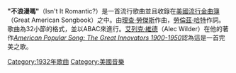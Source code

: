 '''"不浪漫嗎"'''（Isn't It Romantic?）是一首流行歌曲並且收錄在[[美國流行金曲簿|美國流行金曲簿]]（Great American Songbook）之中。由[[理查·勞傑斯|理查·勞傑斯]]作曲，[[勞倫茲·哈特|勞倫茲·哈特]]作詞。歌曲為32小節的格式，並以ABAC來進行。[[艾列克·維德|艾列克·維德]]（Alec Wilder）在他的著作''[[American_Popular_Song:_The_Great_Innovators_1900-1950|American Popular Song: The Great Innovators 1900-1950]]''認為這是一首完美之歌。

[[Category:1932年歌曲|Category:1932年歌曲]]
[[Category:美國音樂|Category:美國音樂]]